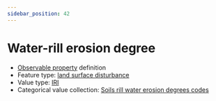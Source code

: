 ```yaml
---
sidebar_position: 42
---
```



# Water-rill erosion degree

- [Observable property](/viewers/dawe-vocabs?uri=https://linked.data.gov.au/def/test/dawe-cv/5b9b43b7-6d79-4e92-bbbf-f9ec71a9e1d9) definition
- Feature type: [land surface disturbance](http://linked.data.gov.au/def/tern-cv/7e256d28-e686-4b6a-b64a-ac1b1a8f164d)
- Value type: [IRI](https://w3id.org/tern/ontologies/tern/IRI)
- Categorical value collection: [Soils rill water erosion degrees codes](/viewers/dawe-vocabs?uri=https://linked.data.gov.au/def/test/dawe-cv/c5bb4782-a8c7-4293-b6f0-b53c6c808f5f)

<Example protocolModule="plot-soil-description" observableProperty="https://linked.data.gov.au/def/test/dawe-cv/5b9b43b7-6d79-4e92-bbbf-f9ec71a9e1d9" />
